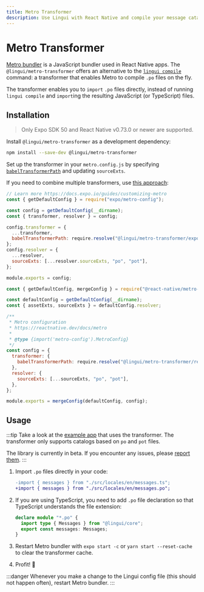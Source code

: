 ```yaml
---
title: Metro Transformer
description: Use Lingui with React Native and compile your message catalogs on the fly
---
```


# Metro Transformer

[Metro bundler](https://metrobundler.dev/) is a JavaScript bundler used in React Native apps. The `@lingui/metro-transformer` offers an alternative to the [`lingui compile`](/ref/cli#compile) command: a transformer that enables Metro to compile `.po` files on the fly.

The transformer enables you to `import` `.po` files directly, instead of running `lingui compile` and `import`ing the resulting JavaScript (or TypeScript) files.

## Installation

> Only Expo SDK 50 and React Native v0.73.0 or newer are supported.

Install `@lingui/metro-transformer` as a development dependency:

```bash npm2yarn
npm install --save-dev @lingui/metro-transformer
```

Set up the transformer in your `metro.config.js` by specifying [`babelTransformerPath`](https://metrobundler.dev/docs/configuration/#babeltransformerpath) and updating `sourceExts`.

If you need to combine multiple transformers, use [this approach](https://stackoverflow.com/a/57660231/2070942):


<Tabs groupId="babel-swc">
  <TabItem value="expo" label="Expo" default>

```js title="metro.config.js"
// Learn more https://docs.expo.io/guides/customizing-metro
const { getDefaultConfig } = require("expo/metro-config");

const config = getDefaultConfig(__dirname);
const { transformer, resolver } = config;

config.transformer = {
  ...transformer,
  babelTransformerPath: require.resolve("@lingui/metro-transformer/expo"),
};
config.resolver = {
  ...resolver,
  sourceExts: [...resolver.sourceExts, "po", "pot"],
};

module.exports = config;
```

  </TabItem>
<TabItem value="plain-RN" label="Plain React Native">

```js title="metro.config.js"
const { getDefaultConfig, mergeConfig } = require("@react-native/metro-config");

const defaultConfig = getDefaultConfig(__dirname);
const { assetExts, sourceExts } = defaultConfig.resolver;

/**
 * Metro configuration
 * https://reactnative.dev/docs/metro
 *
 * @type {import('metro-config').MetroConfig}
 */
const config = {
  transformer: {
    babelTransformerPath: require.resolve("@lingui/metro-transformer/react-native"),
  },
  resolver: {
    sourceExts: [...sourceExts, "po", "pot"],
  },
};

module.exports = mergeConfig(defaultConfig, config);
```

</TabItem>
</Tabs>

## Usage

:::tip
Take a look at the [example app](https://github.com/lingui/js-lingui/tree/main/examples/react-native) that uses the transformer. The transformer only supports catalogs based on `po` and `pot` files.

The library is currently in beta. If you encounter any issues, please [report them](https://github.com/lingui/js-lingui/issues).
:::

1.  Import `.po` files directly in your code:

    ```diff
    -import { messages } from "./src/locales/en/messages.ts";
    +import { messages } from "./src/locales/en/messages.po";
    ```

2.  If you are using TypeScript, you need to add `.po` file declaration so that TypeScript understands the file extension:

    ```ts title="src/po-types.d.ts"
    declare module "*.po" {
      import type { Messages } from "@lingui/core";
      export const messages: Messages;
    }
    ```

3.  Restart Metro bundler with `expo start -c` or `yarn start --reset-cache` to clear the transformer cache.
4.  Profit! 🎉

:::danger
Whenever you make a change to the Lingui config file (this should not happen often), restart Metro bundler.
:::
